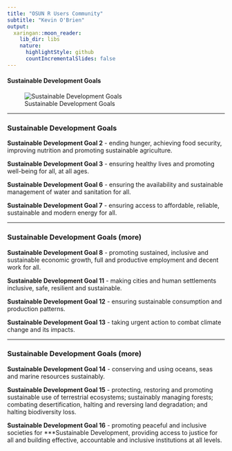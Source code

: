 ```yaml
---
title: "OSUN R Users Community"
subtitle: "Kevin O'Brien"
output:
  xaringan::moon_reader:
    lib_dir: libs
    nature:
      highlightStyle: github
      countIncrementalSlides: false
---
```


#### Sustainable Development Goals 

![Sustainable Development Goals](sustainable_development_goals.png)

---

### Sustainable Development Goals 

**Sustainable Development Goal 2**
 -  ending hunger, achieving food security, improving nutrition and promoting sustainable agriculture.

**Sustainable Development Goal 3**
 -  ensuring healthy lives and promoting well-being for all, at all ages.

**Sustainable Development Goal 6**
 -  ensuring the availability and sustainable management of water and sanitation for all.

**Sustainable Development Goal 7**
 -  ensuring access to affordable, reliable, sustainable and modern energy for all.

---

### Sustainable Development Goals (more)

**Sustainable Development Goal 8**
 -  promoting sustained, inclusive and sustainable economic growth, full and productive employment and decent work for all.


**Sustainable Development Goal 11**
 -  making cities and human settlements inclusive, safe, resilient and sustainable.


**Sustainable Development Goal 12**
 -  ensuring sustainable consumption and production patterns.

**Sustainable Development Goal 13**
 -  taking urgent action to combat climate change and its impacts.


---

### Sustainable Development Goals (more)

**Sustainable Development Goal 14**
 -  conserving and using oceans, seas and marine resources sustainably.

**Sustainable Development Goal 15**
 -  protecting, restoring and promoting sustainable use of terrestrial ecosystems; sustainably managing forests; combating desertification, halting and reversing land degradation; and halting biodiversity loss.

**Sustainable Development Goal 16**
 -  promoting peaceful and inclusive societies for ***Sustainable Development, providing access to justice for all and building effective, accountable and inclusive institutions at all levels.


